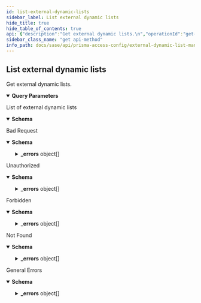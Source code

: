 ```yaml
---
id: list-external-dynamic-lists
sidebar_label: List external dynamic lists
hide_title: true
hide_table_of_contents: true
api: {"description":"Get external dynamic lists.\n","operationId":"get-sse-config-v1-external-dynamic-lists","parameters":[{"description":"The maximum number of result objects to return per page.\n","in":"query","name":"limit","required":false,"schema":{"type":"number"}},{"description":"The offset of the result entry.\n","in":"query","name":"offset","required":false,"schema":{"type":"number"}},{"description":"The name of the entry.\n","in":"query","name":"name","required":false,"schema":{"type":"string"}},{"description":"The folder on which you want to perform this operation.\n","in":"query","name":"folder","required":true,"schema":{"enum":["Shared","Mobile Users","Remote Networks","Service Connections","Mobile Users Container","Mobile Users Explicit Proxy"],"type":"string"}}],"responses":{"200":{"content":{"application/json":{"schema":{"properties":{"data":{"allOf":[{"items":{"properties":{"id":{"description":"uuid of the resource","example":"abcd-1234","readOnly":true,"type":"string"},"name":{"description":"Alphanumeric string [ 0-9a-zA-Z._-]","maxLength":63,"type":"string"},"type":{"oneOf":[{"properties":{"predefined_ip":{"properties":{"description":{"maxLength":255,"minLength":0,"type":"string"},"exception_list":{"items":{"maxLength":255,"type":"string"},"type":"array"},"url":{"type":"string"}},"required":["url"],"type":"object"}},"title":"predefined_ip"},{"properties":{"predefined_url":{"properties":{"description":{"maxLength":255,"minLength":0,"type":"string"},"exception_list":{"items":{"maxLength":255,"type":"string"},"type":"array"},"url":{"type":"string"}},"required":["url"],"type":"object"}},"title":"predefined_url"},{"properties":{"ip":{"properties":{"auth":{"properties":{"password":{"maxLength":255,"type":"string"},"username":{"maxLength":255,"minLength":1,"type":"string"}},"required":["username","password"],"type":"object"},"certificate_profile":{"default":"None","description":"Profile for authenticating client certificates","type":"string","x-panMultiple":[{"type":"string"},{"enum":["None"],"type":"string"}]},"description":{"maxLength":255,"minLength":0,"type":"string"},"exception_list":{"items":{"maxLength":255,"type":"string"},"type":"array"},"recurring":{"oneOf":[{"properties":{"five_minute":{"type":"object"}},"required":["five_minute"],"title":"five_minute"},{"properties":{"hourly":{"type":"object"}},"required":["hourly"],"title":"hourly"},{"properties":{"daily":{"properties":{"at":{"default":"00","description":"Time specification hh (e.g. 20)","maxLength":2,"minLength":2,"pattern":"([01][0-9]|[2][0-3])","type":"string"}},"required":["at"],"type":"object"}},"required":["daily"],"title":"daily"},{"properties":{"weekly":{"properties":{"at":{"default":"00","description":"Time specification hh (e.g. 20)","maxLength":2,"minLength":2,"pattern":"([01][0-9]|[2][0-3])","type":"string"},"day_of_week":{"enum":["sunday","monday","tuesday","wednesday","thursday","friday","saturday"],"type":"string"}},"required":["day_of_week","at"],"type":"object"}},"required":["weekly"],"title":"weekly"},{"properties":{"monthly":{"properties":{"at":{"default":"00","description":"Time specification hh (e.g. 20)","maxLength":2,"minLength":2,"pattern":"([01][0-9]|[2][0-3])","type":"string"},"day_of_month":{"maximum":31,"minimum":1,"type":"integer"}},"required":["day_of_month","at"],"type":"object"}},"required":["monthly"],"title":"monthly"}],"type":"object"},"url":{"default":"http://","maxLength":255,"minLength":0,"type":"string"}},"required":["url","recurring"],"type":"object"}},"title":"ip"},{"properties":{"domain":{"properties":{"auth":{"properties":{"password":{"maxLength":255,"type":"string"},"username":{"maxLength":255,"minLength":1,"type":"string"}},"required":["username","password"],"type":"object"},"certificate_profile":{"default":"None","description":"Profile for authenticating client certificates","type":"string","x-panMultiple":[{"type":"string"},{"enum":["None"],"type":"string"}]},"description":{"maxLength":255,"minLength":0,"type":"string"},"exception_list":{"items":{"maxLength":255,"type":"string"},"type":"array"},"expand_domain":{"default":false,"description":"Enable/Disable expand domain","type":"boolean"},"recurring":{"oneOf":[{"properties":{"hourly":{"type":"object"}},"required":["hourly"],"title":"hourly"},{"properties":{"five_minute":{"type":"object"}},"required":["five_minute"],"title":"five_minute"},{"properties":{"daily":{"properties":{"at":{"default":"00","description":"Time specification hh (e.g. 20)","maxLength":2,"minLength":2,"pattern":"([01][0-9]|[2][0-3])","type":"string"}},"required":["at"],"type":"object"}},"required":["daily"],"title":"daily"},{"properties":{"weekly":{"properties":{"at":{"default":"00","description":"Time specification hh (e.g. 20)","maxLength":2,"minLength":2,"pattern":"([01][0-9]|[2][0-3])","type":"string"},"day_of_week":{"enum":["sunday","monday","tuesday","wednesday","thursday","friday","saturday"],"type":"string"}},"required":["day_of_week","at"],"type":"object"}},"required":["weekly"],"title":"weekly"},{"properties":{"monthly":{"properties":{"at":{"default":"00","description":"Time specification hh (e.g. 20)","maxLength":2,"minLength":2,"pattern":"([01][0-9]|[2][0-3])","type":"string"},"day_of_month":{"maximum":31,"minimum":1,"type":"integer"}},"required":["day_of_month","at"],"type":"object"}},"required":["monthly"],"title":"monthly"}],"type":"object"},"url":{"default":"http://","maxLength":255,"minLength":0,"type":"string"}},"required":["url","recurring"],"type":"object"}},"title":"domain"},{"properties":{"url":{"properties":{"auth":{"properties":{"password":{"maxLength":255,"type":"string"},"username":{"maxLength":255,"minLength":1,"type":"string"}},"required":["username","password"],"type":"object"},"certificate_profile":{"default":"None","description":"Profile for authenticating client certificates","type":"string","x-panMultiple":[{"type":"string"},{"enum":["None"],"type":"string"}]},"description":{"maxLength":255,"minLength":0,"type":"string"},"exception_list":{"items":{"maxLength":255,"type":"string"},"type":"array"},"recurring":{"oneOf":[{"properties":{"hourly":{"type":"object"}},"required":["hourly"],"title":"hourly"},{"properties":{"five_minute":{"type":"object"}},"required":["five_minute"],"title":"five_minute"},{"properties":{"daily":{"properties":{"at":{"default":"00","description":"Time specification hh (e.g. 20)","maxLength":2,"minLength":2,"pattern":"([01][0-9]|[2][0-3])","type":"string"}},"required":["at"],"type":"object"}},"required":["daily"],"title":"daily"},{"properties":{"weekly":{"properties":{"at":{"default":"00","description":"Time specification hh (e.g. 20)","maxLength":2,"minLength":2,"pattern":"([01][0-9]|[2][0-3])","type":"string"},"day_of_week":{"enum":["sunday","monday","tuesday","wednesday","thursday","friday","saturday"],"type":"string"}},"required":["day_of_week","at"],"type":"object"}},"required":["weekly"],"title":"weekly"},{"properties":{"monthly":{"properties":{"at":{"default":"00","description":"Time specification hh (e.g. 20)","maxLength":2,"minLength":2,"pattern":"([01][0-9]|[2][0-3])","type":"string"},"day_of_month":{"maximum":31,"minimum":1,"type":"integer"}},"required":["day_of_month","at"],"type":"object"}},"required":["monthly"],"title":"monthly"}],"type":"object"},"url":{"default":"http://","maxLength":255,"minLength":0,"type":"string"}},"required":["url","recurring"],"type":"object"}},"title":"url"},{"properties":{"imsi":{"properties":{"auth":{"properties":{"password":{"maxLength":255,"type":"string"},"username":{"maxLength":255,"minLength":1,"type":"string"}},"required":["username","password"],"type":"object"},"certificate_profile":{"default":"None","description":"Profile for authenticating client certificates","type":"string","x-panMultiple":[{"type":"string"},{"enum":["None"],"type":"string"}]},"description":{"maxLength":255,"minLength":0,"type":"string"},"exception_list":{"items":{"maxLength":34,"type":"string"},"type":"array"},"recurring":{"oneOf":[{"properties":{"five_minute":{"type":"object"}},"required":["five_minute"],"title":"five_minute"},{"properties":{"hourly":{"type":"object"}},"required":["hourly"],"title":"hourly"},{"properties":{"daily":{"properties":{"at":{"default":"00","description":"Time specification hh (e.g. 20)","maxLength":2,"minLength":2,"pattern":"([01][0-9]|[2][0-3])","type":"string"}},"required":["at"],"type":"object"}},"required":["daily"],"title":"daily"},{"properties":{"weekly":{"properties":{"at":{"default":"00","description":"Time specification hh (e.g. 20)","maxLength":2,"minLength":2,"pattern":"([01][0-9]|[2][0-3])","type":"string"},"day_of_week":{"enum":["sunday","monday","tuesday","wednesday","thursday","friday","saturday"],"type":"string"}},"required":["day_of_week","at"],"type":"object"}},"required":["weekly"],"title":"weekly"},{"properties":{"monthly":{"properties":{"at":{"default":"00","description":"Time specification hh (e.g. 20)","maxLength":2,"minLength":2,"pattern":"([01][0-9]|[2][0-3])","type":"string"},"day_of_month":{"maximum":31,"minimum":1,"type":"integer"}},"required":["day_of_month","at"],"type":"object"}},"required":["monthly"],"title":"monthly"}],"type":"object"},"url":{"default":"http://","maxLength":255,"minLength":0,"type":"string"}},"required":["url","recurring"],"type":"object"}},"title":"imsi"},{"properties":{"imei":{"properties":{"auth":{"properties":{"password":{"maxLength":255,"type":"string"},"username":{"maxLength":255,"minLength":1,"type":"string"}},"required":["username","password"],"type":"object"},"certificate_profile":{"default":"None","description":"Profile for authenticating client certificates","type":"string","x-panMultiple":[{"type":"string"},{"enum":["None"],"type":"string"}]},"description":{"maxLength":255,"minLength":0,"type":"string"},"exception_list":{"items":{"maxLength":32,"type":"string"},"type":"array"},"recurring":{"oneOf":[{"properties":{"five_minute":{"type":"object"}},"required":["five_minute"],"title":"five_minute"},{"properties":{"hourly":{"type":"object"}},"required":["hourly"],"title":"hourly"},{"properties":{"daily":{"properties":{"at":{"default":"00","description":"Time specification hh (e.g. 20)","maxLength":2,"minLength":2,"pattern":"([01][0-9]|[2][0-3])","type":"string"}},"required":["at"],"type":"object"}},"required":["daily"],"title":"daily"},{"properties":{"weekly":{"properties":{"at":{"default":"00","description":"Time specification hh (e.g. 20)","maxLength":2,"minLength":2,"pattern":"([01][0-9]|[2][0-3])","type":"string"},"day_of_week":{"enum":["sunday","monday","tuesday","wednesday","thursday","friday","saturday"],"type":"string"}},"required":["day_of_week","at"],"type":"object"}},"required":["weekly"],"title":"weekly"},{"properties":{"monthly":{"properties":{"at":{"default":"00","description":"Time specification hh (e.g. 20)","maxLength":2,"minLength":2,"pattern":"([01][0-9]|[2][0-3])","type":"string"},"day_of_month":{"maximum":31,"minimum":1,"type":"integer"}},"required":["day_of_month","at"],"type":"object"}},"required":["monthly"],"title":"monthly"}],"type":"object"},"url":{"default":"http://","maxLength":255,"minLength":0,"type":"string"}},"required":["url","recurring"],"type":"object"}},"title":"imei"}],"type":"object"}},"required":["name","type"],"type":"object"},"type":"array"}]},"limit":{"default":200,"type":"number"},"offset":{"default":0,"type":"number"},"total":{"type":"number"}},"type":"object"}}},"description":"List of external dynamic lists"},"400":{"content":{"application/json":{"examples":{"input_format_mismatch":{"summary":"Input Format Mismatch","value":{"_errors":[{"code":"E003","details":{},"message":"Input Format Mismatch: input-format=json"}],"_request_id":"abcd-1234"}},"invalid_query_parameter":{"summary":"Invalid Query Parameter","value":{"_errors":[{"code":"E003","details":{},"message":"Invalid Query Parameter: location=invalid"}],"_request_id":"abcd-1234"}},"missing_query_parameter":{"summary":"Missing Query Parameter","value":{"_errors":[{"code":"E003","details":{},"message":"Missing Query Parameter: name"}],"_request_id":"abcd-1234"}},"output_format_mismatch":{"summary":"Output Format Mismatch","value":{"_errors":[{"code":"E003","details":{},"message":"Output Format Mismatch: output-format=json Accept=xml"}],"_request_id":"abcd-1234"}}},"schema":{"properties":{"_errors":{"items":{"properties":{"code":{"type":"string"},"details":{"type":"object"},"help":{"type":"string"},"message":{"type":"string"}},"title":"Cause Info","type":"object"},"type":"array"},"_request_id":{"type":"string"}},"type":"object"}}},"description":"Bad Request"},"401":{"content":{"application/json":{"examples":{"auth_not_authenticated":{"summary":"Not Authenticated","value":{"_errors":[{"code":"E016","details":{},"message":"Not Authenticated"}],"_request_id":"abcd-1234"}},"invalid_credential":{"summary":"Invalid Credential","value":{"_errors":[{"code":"E016","details":{},"message":"Invalid Credential"}],"_request_id":"abcd-1234"}},"key_expired":{"summary":"Key Expired","value":{"_errors":[{"code":"E016","details":{},"message":"Key Expired"}],"_request_id":"abcd-1234"}},"key_too_long":{"summary":"Key Too Long","value":{"_errors":[{"code":"E016","details":{},"message":"Key Too Long"}],"_request_id":"abcd-1234"}},"need_password_change":{"summary":"Need Password Change","value":{"_errors":[{"code":"E016","details":{},"message":"The password needs to be changed."}],"_request_id":"abcd-1234"}}},"schema":{"properties":{"_errors":{"items":{"properties":{"code":{"type":"string"},"details":{"type":"object"},"help":{"type":"string"},"message":{"type":"string"}},"title":"Cause Info","type":"object"},"type":"array"},"_request_id":{"type":"string"}},"type":"object"}}},"description":"Unauthorized"},"403":{"content":{"application/json":{"examples":{"auth_unauthorized":{"summary":"Unauthorized","value":{"_errors":[{"code":"E007","details":{},"message":"Unauthorized"}],"_request_id":"abcd-1234"}}},"schema":{"properties":{"_errors":{"items":{"properties":{"code":{"type":"string"},"details":{"type":"object"},"help":{"type":"string"},"message":{"type":"string"}},"title":"Cause Info","type":"object"},"type":"array"},"_request_id":{"type":"string"}},"type":"object"}}},"description":"Forbidden"},"404":{"content":{"application/json":{"examples":{"object_not_present":{"summary":"Object Not Present","value":{"_errors":[{"code":"E005","details":{},"message":"Object Not Present"}],"_request_id":"abcd-1234"}}},"schema":{"properties":{"_errors":{"items":{"properties":{"code":{"type":"string"},"details":{"type":"object"},"help":{"type":"string"},"message":{"type":"string"}},"title":"Cause Info","type":"object"},"type":"array"},"_request_id":{"type":"string"}},"type":"object"}}},"description":"Not Found"},"default":{"content":{"application/json":{"examples":{"action_not_supported":{"summary":"Action Not Supported","value":{"_errors":[{"code":"E012","details":{},"message":"Action Not Supported: move"}],"_request_id":"abcd-1234"}},"bad_xpath":{"summary":"Bad XPath","value":{"_errors":[{"code":"E013","details":{},"message":"Bad XPath"}],"_request_id":"abcd-1234"}},"invalid_command":{"summary":"Invalid Command","value":{"_errors":[{"code":"E003","details":{},"message":"Invalid Command"}],"_request_id":"abcd-1234"}},"malformed_command":{"summary":"Malformed Command","value":{"_errors":[{"code":"E003","details":{},"message":"Malformed Command"}],"_request_id":"abcd-1234"}},"method_not_allowed":{"summary":"Method Not Supported","value":{"_errors":[{"code":"E012","details":{},"message":"Method Not Supported"}],"_request_id":"abcd-1234"}},"session_timeout":{"summary":"Session Timeout","value":{"_errors":[{"code":4,"details":{},"message":"Session Timeout"}],"_request_id":"abcd-1234"}},"version_not_supported":{"summary":"Version Not Supported","value":{"_errors":[{"code":"E012","details":{},"message":"Version Not Supported"}],"_request_id":"abcd-1234"}}},"schema":{"properties":{"_errors":{"items":{"properties":{"code":{"type":"string"},"details":{"type":"object"},"help":{"type":"string"},"message":{"type":"string"}},"title":"Cause Info","type":"object"},"type":"array"},"_request_id":{"type":"string"}},"type":"object"}}},"description":"General Errors"}},"security":[{"Bearer":[]}],"tags":["ExternalDynamicLists"],"method":"get","path":"/sse/config/v1/external-dynamic-lists","servers":[{"url":"/"}],"securitySchemes":{"Bearer":{"scheme":"bearer","type":"http"}},"info":{"contact":{},"description":"Manages [External Dynamic Lists](https://docs.paloaltonetworks.com/network-security/security-policy/objects/external-dynamic-lists).\n","title":"External Dynamic List Management","version":"1.0","x-logo":{"url":"pan-logo.png"}},"postman":{"name":"List external dynamic lists","description":{"content":"Get external dynamic lists.\n","type":"text/plain"},"url":{"path":["sse","config","v1","external-dynamic-lists"],"host":["{{baseUrl}}"],"query":[{"disabled":false,"description":{"content":"The maximum number of result objects to return per page.\n","type":"text/plain"},"key":"limit","value":""},{"disabled":false,"description":{"content":"The offset of the result entry.\n","type":"text/plain"},"key":"offset","value":""},{"disabled":false,"description":{"content":"The name of the entry.\n","type":"text/plain"},"key":"name","value":""},{"disabled":false,"description":{"content":"(Required) The folder on which you want to perform this operation.\n","type":"text/plain"},"key":"folder","value":""}],"variable":[]},"header":[{"key":"Accept","value":"application/json"}],"method":"GET","auth":{"type":"bearer","bearer":[{"type":"any","value":"<Bearer Token>","key":"token"}]}}}
sidebar_class_name: "get api-method"
info_path: docs/sase/api/prisma-access-config/external-dynamic-list-management
---
```



## List external dynamic lists



Get external dynamic lists.


<details style={{"marginBottom":"1rem"}} data-collapsed={false} open={true}><summary style={{}}><strong>Query Parameters</strong></summary><div><ul><ParamsItem className={"paramsItem"} param={{"description":"The maximum number of result objects to return per page.\n","in":"query","name":"limit","required":false,"schema":{"type":"number"}}}></ParamsItem><ParamsItem className={"paramsItem"} param={{"description":"The offset of the result entry.\n","in":"query","name":"offset","required":false,"schema":{"type":"number"}}}></ParamsItem><ParamsItem className={"paramsItem"} param={{"description":"The name of the entry.\n","in":"query","name":"name","required":false,"schema":{"type":"string"}}}></ParamsItem><ParamsItem className={"paramsItem"} param={{"description":"The folder on which you want to perform this operation.\n","in":"query","name":"folder","required":true,"schema":{"enum":["Shared","Mobile Users","Remote Networks","Service Connections","Mobile Users Container","Mobile Users Explicit Proxy"],"type":"string"}}}></ParamsItem></ul></div></details><div><ApiTabs><TabItem label={"200"} value={"200"}><div>

List of external dynamic lists

</div><div><details style={{}} data-collapsed={false} open={true}><summary style={{"textAlign":"left"}}><strong>Schema</strong></summary><div style={{"textAlign":"left","marginLeft":"1rem"}}></div><ul style={{"marginLeft":"1rem"}}><SchemaItem collapsible={false} name={"data"} required={[]} schemaDescription={undefined} schemaName={"object"} qualifierMessage={undefined}></SchemaItem><SchemaItem collapsible={false} name={"limit"} required={false} schemaDescription={undefined} schemaName={"number"} qualifierMessage={undefined}></SchemaItem><SchemaItem collapsible={false} name={"offset"} required={false} schemaDescription={undefined} schemaName={"number"} qualifierMessage={undefined}></SchemaItem><SchemaItem collapsible={false} name={"total"} required={false} schemaDescription={undefined} schemaName={"number"} qualifierMessage={undefined}></SchemaItem></ul></details></div></TabItem><TabItem label={"400"} value={"400"}><div>

Bad Request

</div><div><details style={{}} data-collapsed={false} open={true}><summary style={{"textAlign":"left"}}><strong>Schema</strong></summary><div style={{"textAlign":"left","marginLeft":"1rem"}}></div><ul style={{"marginLeft":"1rem"}}><SchemaItem collapsible={true} className={"schemaItem"}><details style={{}}><summary style={{}}><strong>_errors</strong><span style={{"opacity":"0.6"}}> object[]</span></summary><div style={{"marginLeft":"1rem"}}><SchemaItem collapsible={false} name={"code"} required={false} schemaDescription={undefined} schemaName={"string"} qualifierMessage={undefined}></SchemaItem><SchemaItem collapsible={false} name={"details"} required={false} schemaDescription={undefined} schemaName={"object"} qualifierMessage={undefined}></SchemaItem><SchemaItem collapsible={false} name={"help"} required={false} schemaDescription={undefined} schemaName={"string"} qualifierMessage={undefined}></SchemaItem><SchemaItem collapsible={false} name={"message"} required={false} schemaDescription={undefined} schemaName={"string"} qualifierMessage={undefined}></SchemaItem></div></details></SchemaItem><SchemaItem collapsible={false} name={"_request_id"} required={false} schemaDescription={undefined} schemaName={"string"} qualifierMessage={undefined}></SchemaItem></ul></details></div></TabItem><TabItem label={"401"} value={"401"}><div>

Unauthorized

</div><div><details style={{}} data-collapsed={false} open={true}><summary style={{"textAlign":"left"}}><strong>Schema</strong></summary><div style={{"textAlign":"left","marginLeft":"1rem"}}></div><ul style={{"marginLeft":"1rem"}}><SchemaItem collapsible={true} className={"schemaItem"}><details style={{}}><summary style={{}}><strong>_errors</strong><span style={{"opacity":"0.6"}}> object[]</span></summary><div style={{"marginLeft":"1rem"}}><SchemaItem collapsible={false} name={"code"} required={false} schemaDescription={undefined} schemaName={"string"} qualifierMessage={undefined}></SchemaItem><SchemaItem collapsible={false} name={"details"} required={false} schemaDescription={undefined} schemaName={"object"} qualifierMessage={undefined}></SchemaItem><SchemaItem collapsible={false} name={"help"} required={false} schemaDescription={undefined} schemaName={"string"} qualifierMessage={undefined}></SchemaItem><SchemaItem collapsible={false} name={"message"} required={false} schemaDescription={undefined} schemaName={"string"} qualifierMessage={undefined}></SchemaItem></div></details></SchemaItem><SchemaItem collapsible={false} name={"_request_id"} required={false} schemaDescription={undefined} schemaName={"string"} qualifierMessage={undefined}></SchemaItem></ul></details></div></TabItem><TabItem label={"403"} value={"403"}><div>

Forbidden

</div><div><details style={{}} data-collapsed={false} open={true}><summary style={{"textAlign":"left"}}><strong>Schema</strong></summary><div style={{"textAlign":"left","marginLeft":"1rem"}}></div><ul style={{"marginLeft":"1rem"}}><SchemaItem collapsible={true} className={"schemaItem"}><details style={{}}><summary style={{}}><strong>_errors</strong><span style={{"opacity":"0.6"}}> object[]</span></summary><div style={{"marginLeft":"1rem"}}><SchemaItem collapsible={false} name={"code"} required={false} schemaDescription={undefined} schemaName={"string"} qualifierMessage={undefined}></SchemaItem><SchemaItem collapsible={false} name={"details"} required={false} schemaDescription={undefined} schemaName={"object"} qualifierMessage={undefined}></SchemaItem><SchemaItem collapsible={false} name={"help"} required={false} schemaDescription={undefined} schemaName={"string"} qualifierMessage={undefined}></SchemaItem><SchemaItem collapsible={false} name={"message"} required={false} schemaDescription={undefined} schemaName={"string"} qualifierMessage={undefined}></SchemaItem></div></details></SchemaItem><SchemaItem collapsible={false} name={"_request_id"} required={false} schemaDescription={undefined} schemaName={"string"} qualifierMessage={undefined}></SchemaItem></ul></details></div></TabItem><TabItem label={"404"} value={"404"}><div>

Not Found

</div><div><details style={{}} data-collapsed={false} open={true}><summary style={{"textAlign":"left"}}><strong>Schema</strong></summary><div style={{"textAlign":"left","marginLeft":"1rem"}}></div><ul style={{"marginLeft":"1rem"}}><SchemaItem collapsible={true} className={"schemaItem"}><details style={{}}><summary style={{}}><strong>_errors</strong><span style={{"opacity":"0.6"}}> object[]</span></summary><div style={{"marginLeft":"1rem"}}><SchemaItem collapsible={false} name={"code"} required={false} schemaDescription={undefined} schemaName={"string"} qualifierMessage={undefined}></SchemaItem><SchemaItem collapsible={false} name={"details"} required={false} schemaDescription={undefined} schemaName={"object"} qualifierMessage={undefined}></SchemaItem><SchemaItem collapsible={false} name={"help"} required={false} schemaDescription={undefined} schemaName={"string"} qualifierMessage={undefined}></SchemaItem><SchemaItem collapsible={false} name={"message"} required={false} schemaDescription={undefined} schemaName={"string"} qualifierMessage={undefined}></SchemaItem></div></details></SchemaItem><SchemaItem collapsible={false} name={"_request_id"} required={false} schemaDescription={undefined} schemaName={"string"} qualifierMessage={undefined}></SchemaItem></ul></details></div></TabItem><TabItem label={"default"} value={"default"}><div>

General Errors

</div><div><details style={{}} data-collapsed={false} open={true}><summary style={{"textAlign":"left"}}><strong>Schema</strong></summary><div style={{"textAlign":"left","marginLeft":"1rem"}}></div><ul style={{"marginLeft":"1rem"}}><SchemaItem collapsible={true} className={"schemaItem"}><details style={{}}><summary style={{}}><strong>_errors</strong><span style={{"opacity":"0.6"}}> object[]</span></summary><div style={{"marginLeft":"1rem"}}><SchemaItem collapsible={false} name={"code"} required={false} schemaDescription={undefined} schemaName={"string"} qualifierMessage={undefined}></SchemaItem><SchemaItem collapsible={false} name={"details"} required={false} schemaDescription={undefined} schemaName={"object"} qualifierMessage={undefined}></SchemaItem><SchemaItem collapsible={false} name={"help"} required={false} schemaDescription={undefined} schemaName={"string"} qualifierMessage={undefined}></SchemaItem><SchemaItem collapsible={false} name={"message"} required={false} schemaDescription={undefined} schemaName={"string"} qualifierMessage={undefined}></SchemaItem></div></details></SchemaItem><SchemaItem collapsible={false} name={"_request_id"} required={false} schemaDescription={undefined} schemaName={"string"} qualifierMessage={undefined}></SchemaItem></ul></details></div></TabItem></ApiTabs></div>
      